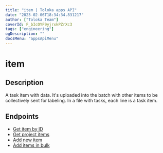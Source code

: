 ```yaml
---
title: "item | Toloka apps API"
date: "2023-02-06T18:34:34.831217"
author: ["Toloka Team"]
coverId: F_bIcOYF9yjrxkPZrXc3
tags: ["engineering"]
ogDescription: ""
docsMenu: "appsApiMenu"
---
```


# item

## Description

A task item with data. It's uploaded into the batch with other items to be collectively sent for labeling. In a file with tasks, each line is a task item.

## Endpoints

- [Get item by ID](/docs-new/apps-api/ref/item/app-projectsapp_project_iditemsitem_id-get)
- [Get project items](/docs-new/apps-api/ref/item/app-projectsapp_project_iditems-get)
- [Add new item](/docs-new/apps-api/ref/item/app-projectsapp_project_iditems-post)
- [Add items in bulk](/docs-new/apps-api/ref/item/app-projectsapp_project_iditemsbulk-post)
